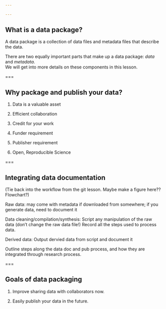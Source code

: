 ```yaml
---
 
---
```


## What is a data package?

A data package is a collection of data files and metadata files that describe the data.  

There are two equally important parts that make up a data package: _data_ and _metadata_.  
We will get into more details on these components in this lesson.  

===

## Why package and publish your data?  

1. Data is a valuable asset

2. Efficient collaboration

3. Credit for your work 

4. Funder requirement

5. Publisher requirement

6. Open, Reproducible Science

===

## Integrating data documentation 

(Tie back into the workflow from the git lesson. Maybe make a figure here?? Flowchart?)

Raw data: may come with metadata if downloaded from somewhere; if you generate data, need to document it

Data cleaning/compilation/synthesis: Script any manipulation of the raw data (don't change the raw data file!)  Record all the steps used to process data.

Derived data: Output dervied data from script and document it

Outline steps along the data doc and pub process, and how they are integrated through research process.

===

## Goals of data packaging

1. Improve sharing data with collaborators now.

2. Easily publish your data in the future. 

